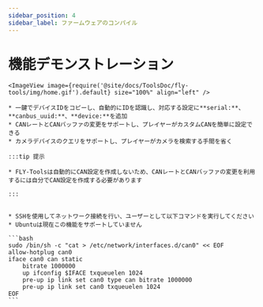 ```yaml
---
sidebar_position: 4
sidebar_label: ファームウェアのコンパイル
---
```





# 機能デモンストレーション

    <ImageView image={require('@site/docs/ToolsDoc/fly-tools/img/home.gif').default} size="100%" align="left" />

    * 一鍵でデバイスIDをコピーし、自動的にIDを認識し、対応する設定に**serial:**、**canbus_uuid:**、**device:**を追加
    * CANレートとCANバッファの変更をサポートし、プレイヤーがカスタムCANを簡単に設定できる
    * カメラデバイスのクエリをサポートし、プレイヤーがカメラを検索する手間を省く

    :::tip 提示

    * FLY-Toolsは自動的にCAN設定を作成しないため、CANレートとCANバッファの変更を利用するには自分でCAN設定を作成する必要があります

    :::


    * SSHを使用してネットワーク接続を行い、ユーザーとして以下コマンドを実行してください
    * Ubuntuは現在この機能をサポートしていません

    ```bash
    sudo /bin/sh -c "cat > /etc/network/interfaces.d/can0" << EOF
    allow-hotplug can0
    iface can0 can static
        bitrate 1000000
        up ifconfig $IFACE txqueuelen 1024
        pre-up ip link set can0 type can bitrate 1000000
        pre-up ip link set can0 txqueuelen 1024
    EOF
    ```